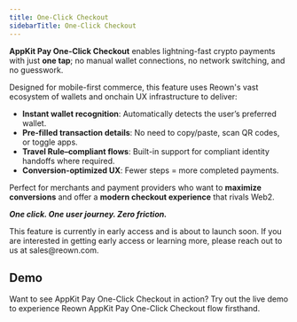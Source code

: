 ```yaml
---
title: One-Click Checkout
sidebarTitle: One-Click Checkout
---
```


**AppKit Pay One-Click Checkout** enables lightning-fast crypto payments with just **one tap**; no manual wallet connections, no network switching, and no guesswork.

Designed for mobile-first commerce, this feature uses Reown's vast ecosystem of wallets and onchain UX infrastructure to deliver:

- **Instant wallet recognition**: Automatically detects the user’s preferred wallet.
- **Pre-filled transaction details**: No need to copy/paste, scan QR codes, or toggle apps.
- **Travel Rule–compliant flows**: Built-in support for compliant identity handoffs where required.
- **Conversion-optimized UX**: Fewer steps = more completed payments.

Perfect for merchants and payment providers who want to **maximize conversions** and offer a **modern checkout experience** that rivals Web2.

***One click. One user journey. Zero friction.***

<Note>
    This feature is currently in early access and is about to launch soon. If you are interested in getting early access or learning more, please reach out to us at sales@reown.com.
</Note>

## Demo

Want to see AppKit Pay One-Click Checkout in action? Try out the live demo to experience Reown AppKit Pay One-Click Checkout flow firsthand. 

<CardGroup cols={2}>
    <Card icon="flask" title="Try Demo" href="https://appkit-lab.reown.com/library/pay-default/?utm_source=appkit-one-click-checkout&utm_medium=docs&utm_campaign=backlinks" external />
</CardGroup>

